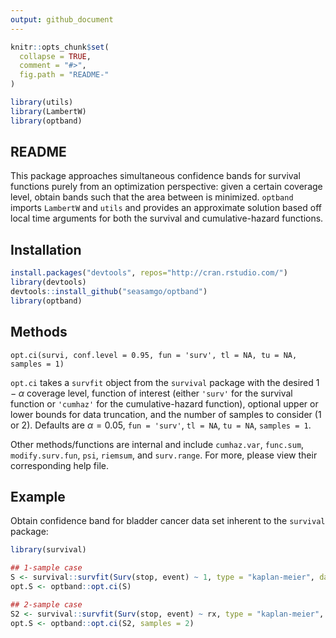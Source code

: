 ```yaml
---
output: github_document
---
```


<!-- README.md is generated from README.Rmd. Please edit that file -->

```r
knitr::opts_chunk$set(
  collapse = TRUE,
  comment = "#>",
  fig.path = "README-"
)

library(utils)
library(LambertW)
library(optband)

```

## README

This package approaches simultaneous confidence bands for survival functions purely from an optimization perspective: given a certain coverage level, obtain bands such that the area between is minimized. `optband` imports `LambertW` and `utils` and provides an approximate solution based off local time arguments for both the survival and cumulative-hazard functions.

## Installation

````r
install.packages("devtools", repos="http://cran.rstudio.com/")
library(devtools)
devtools::install_github("seasamgo/optband")
library(optband)
````

## Methods 

`opt.ci(survi, conf.level = 0.95, fun = 'surv', tl = NA, tu = NA, samples = 1)`

`opt.ci` takes a `survfit` object from the `survival` package with the desired $1-\alpha$ coverage level, function of interest (either `'surv'` for the survival function or `'cumhaz'` for the cumulative-hazard function), optional upper or lower bounds for data truncation, and the number of samples to consider (1 or 2). Defaults are $\alpha=0.05$, `fun = 'surv'`, `tl = NA`, `tu = NA`, `samples = 1`.

Other methods/functions are internal and include `cumhaz.var`, `func.sum`, `modify.surv.fun`, `psi`, `riemsum`, and `surv.range`. For more, please view their corresponding help file.

## Example

Obtain confidence band for bladder cancer data set inherent to the `survival` package:

````r
library(survival)

## 1-sample case
S <- survival::survfit(Surv(stop, event) ~ 1, type = "kaplan-meier", data = bladder)
opt.S <- optband::opt.ci(S)

## 2-sample case
S2 <- survival::survfit(Surv(stop, event) ~ rx, type = "kaplan-meier", data = bladder)
opt.S <- optband::opt.ci(S2, samples = 2)
````
